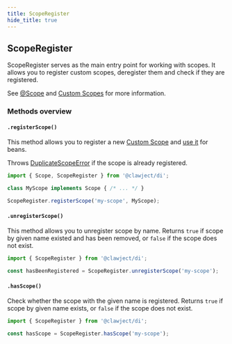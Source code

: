 ```yaml
---
title: ScopeRegister
hide_title: true
---
```


## ScopeRegister

ScopeRegister serves as the main entry point for working with scopes.
It allows you to register custom scopes, deregister them and check if they are registered.

See [@Scope](/docs/fundamentals/scope.mdx) and [Custom Scopes](/docs/guides/custom-scopes) for more information.

### Methods overview

#### `.registerScope()`

This method allows you to register a new [Custom Scope](/docs/guides/custom-scopes.mdx) and [use it](/docs/fundamentals/scope) for beans.

Throws [DuplicateScopeError](/docs/errors#duplicatescopeerror) if the scope is already registered.

```ts
import { Scope, ScopeRegister } from '@clawject/di';

class MyScope implements Scope { /* ... */ }

ScopeRegister.registerScope('my-scope', MyScope);
```

#### `.unregisterScope()`

This method allows you to unregister scope by name.
Returns `true` if scope by given name existed and has been removed, or `false` if the scope does not exist.

```ts
import { ScopeRegister } from '@clawject/di';

const hasBeenRegistered = ScopeRegister.unregisterScope('my-scope');
```

#### `.hasScope()`

Check whether the scope with the given name is registered.
Returns `true` if scope by given name exists, or `false` if the scope does not exist.

```ts
import { ScopeRegister } from '@clawject/di';

const hasScope = ScopeRegister.hasScope('my-scope');
```
